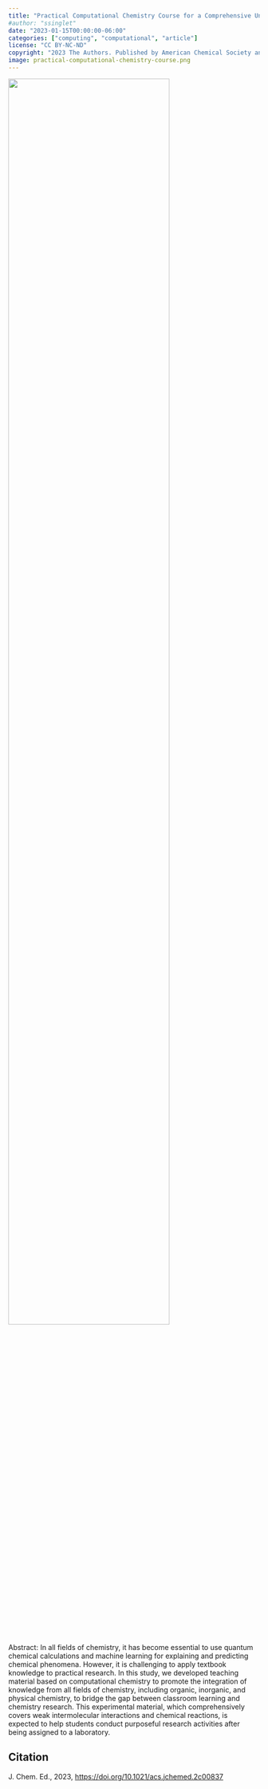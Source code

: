 ```yaml
---
title: "Practical Computational Chemistry Course for a Comprehensive Understanding of Organic, Inorganic, and Physical Chemistry: From Molecular Interactions to Chemical Reactions"
#author: "ssinglet"
date: "2023-01-15T00:00:00-06:00"
categories: ["computing", "computational", "article"]
license: "CC BY-NC-ND"
copyright: "2023 The Authors. Published by American Chemical Society and Division of Chemical Education, Inc."
image: practical-computational-chemistry-course.png
---
```


![](practical-computational-chemistry-course.png){width="80%"}

Abstract: In all fields of chemistry, it has become essential to use quantum chemical calculations and machine learning for explaining and predicting chemical phenomena. However, it is challenging to apply textbook knowledge to practical research. In this study, we developed teaching material based on computational chemistry to promote the integration of knowledge from all fields of chemistry, including organic, inorganic, and physical chemistry, to bridge the gap between classroom learning and chemistry research. This experimental material, which comprehensively covers weak intermolecular interactions and chemical reactions, is expected to help students conduct purposeful research activities after being assigned to a laboratory.


## Citation {#citation}

J. Chem. Ed., 2023, <https://doi.org/10.1021/acs.jchemed.2c00837>

